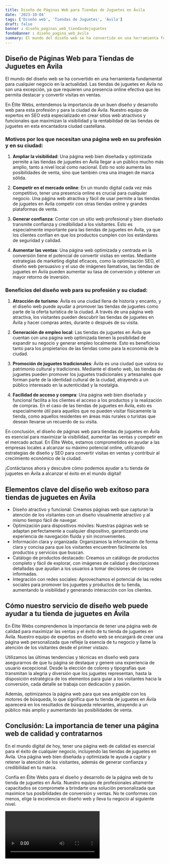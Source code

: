 ```yaml
---
title: Diseño de Páginas Web para Tiendas de Juguetes en Ávila
date: '2023-10-04'
tags: ['Diseño web', 'Tiendas de Juguetes', 'Ávila']
draft: false
banner : diseño_paginas_web_tiendasdejuguetes
fondoBanner : diseño_pagina_web_ávila
summary: El mundo del diseño web se ha convertido en una herramienta fundamental para cualquier negocio en la actualidad. Las tiendas de juguetes en Ávila no son una excepción, ya que requieren una presencia online efectiva que les permita destacar y convertir visitas en ventas.
---
```


## Diseño de Páginas Web para Tiendas de Juguetes en Ávila

El mundo del diseño web se ha convertido en una herramienta fundamental para cualquier negocio en la actualidad. Las tiendas de juguetes en Ávila no son una excepción, ya que requieren una presencia online efectiva que les permita destacar y convertir visitas en ventas.

En Élite Webs, entendemos la importancia de un buen diseño y desarrollo web para esta profesión y para la ciudad de Ávila. Nuestro equipo de expertos en SEO está especializado en crear sitios web atractivos y funcionales que maximizan la visibilidad y la rentabilidad de las tiendas de juguetes en esta encantadora ciudad castellana.

### Motivos por los que necesitan una página web en su profesión y en su ciudad:

1. **Ampliar la visibilidad**: Una página web bien diseñada y optimizada permite a las tiendas de juguetes en Ávila llegar a un público mucho más amplio, tanto a nivel local como nacional. Esto no solo aumenta las posibilidades de venta, sino que también crea una imagen de marca sólida.

2. **Competir en el mercado online**: En un mundo digital cada vez más competitivo, tener una presencia online es crucial para cualquier negocio. Una página web atractiva y fácil de usar permite a las tiendas de juguetes en Ávila competir con otras tiendas online y grandes plataformas de venta.

3. **Generar confianza**: Contar con un sitio web profesional y bien diseñado transmite confianza y credibilidad a los visitantes. Esto es especialmente importante para las tiendas de juguetes en Ávila, ya que los clientes confían en que los productos cumplen con los estándares de seguridad y calidad.

4. **Aumentar las ventas**: Una página web optimizada y centrada en la conversión tiene el potencial de convertir visitas en ventas. Mediante estrategias de marketing digital eficaces, como la optimización SEO, el diseño web persuasivo y el uso de imágenes llamativas, las tiendas de juguetes en Ávila pueden aumentar su tasa de conversión y obtener un mayor retorno de inversión.

### Beneficios del diseño web para su profesión y su ciudad:

1. **Atracción de turismo**: Ávila es una ciudad llena de historia y encanto, y el diseño web puede ayudar a promover las tiendas de juguetes como parte de la oferta turística de la ciudad. A través de una página web atractiva, los visitantes pueden descubrir las tiendas de juguetes en Ávila y hacer compras antes, durante o después de su visita.

2. **Generación de empleo local**: Las tiendas de juguetes en Ávila que cuentan con una página web optimizada tienen la posibilidad de expandir su negocio y generar empleo localmente. Esto es beneficioso tanto para los propietarios de las tiendas como para la economía de la ciudad.

3. **Promoción de juguetes tradicionales**: Ávila es una ciudad que valora su patrimonio cultural y tradiciones. Mediante el diseño web, las tiendas de juguetes pueden promover los juguetes tradicionales y artesanales que forman parte de la identidad cultural de la ciudad, atrayendo a un público interesado en la autenticidad y la nostalgia.

4. **Facilidad de acceso y compra**: Una página web bien diseñada y funcional facilita a los clientes el acceso a los productos y la realización de compras. En el caso de las tiendas de juguetes en Ávila, esto es especialmente útil para aquellos que no pueden visitar físicamente la tienda, como aquellos residentes en áreas más rurales o turistas que desean llevarse un recuerdo de su visita.

En conclusión, el diseño de páginas web para tiendas de juguetes en Ávila es esencial para maximizar la visibilidad, aumentar las ventas y competir en el mercado actual. En Élite Webs, estamos comprometidos en ayudar a las empresas locales a alcanzar su máximo potencial online, utilizando estrategias de diseño y SEO para convertir visitas en ventas y contribuir al crecimiento económico de la ciudad.

¡Contáctanos ahora y descubre cómo podemos ayudar a tu tienda de juguetes en Ávila a alcanzar el éxito en el mundo digital!

<GifSeo />

<Cta />

## Elementos clave del diseño web exitoso para tiendas de juguetes en Ávila

- Diseño atractivo y funcional: Creamos páginas web que capturan la atención de los visitantes con un diseño visualmente atractivo y al mismo tiempo fácil de navegar.
- Optimización para dispositivos móviles: Nuestras páginas web se adaptan perfectamente a cualquier dispositivo, garantizando una experiencia de navegación fluida y sin inconvenientes.
- Información clara y organizada: Organizamos la información de forma clara y concisa para que los visitantes encuentren fácilmente los productos y servicios que buscan.
- Catálogo de productos destacado: Creamos un catálogo de productos completo y fácil de explorar, con imágenes de calidad y descripciones detalladas que ayudan a los usuarios a tomar decisiones de compra informadas.
- Integración con redes sociales: Aprovechamos el potencial de las redes sociales para promover los juguetes y productos de tu tienda, aumentando la visibilidad y generando interacción con los clientes.

## Cómo nuestro servicio de diseño web puede ayudar a tu tienda de juguetes en Ávila

En Élite Webs comprendemos la importancia de tener una página web de calidad para maximizar las ventas y el éxito de tu tienda de juguetes en Ávila. Nuestro equipo de expertos en diseño web se encargará de crear una página web personalizada que refleje la esencia de tu negocio y llame la atención de los visitantes desde el primer vistazo.

Utilizamos las últimas tendencias y técnicas en diseño web para asegurarnos de que tu página se destaque y genere una experiencia de usuario excepcional. Desde la elección de colores y tipografías que transmitan la alegría y diversión que los juguetes representan, hasta la disposición estratégica de los elementos para guiar a los visitantes hacia la conversión, cada detalle se trabaja con dedicación y pasión.

Además, optimizamos la página web para que sea amigable con los motores de búsqueda, lo que significa que tu tienda de juguetes en Ávila aparecerá en los resultados de búsqueda relevantes, atrayendo a un público más amplio y aumentando las posibilidades de venta.

## Conclusión: La importancia de tener una página web de calidad y contratarnos

En el mundo digital de hoy, tener una página web de calidad es esencial para el éxito de cualquier negocio, incluyendo las tiendas de juguetes en Ávila. Una página web bien diseñada y optimizada te ayuda a captar y retener la atención de los visitantes, además de generar confianza y credibilidad en tu marca.

Confía en Élite Webs para el diseño y desarrollo de la página web de tu tienda de juguetes en Ávila. Nuestro equipo de profesionales altamente capacitados se compromete a brindarte una solución personalizada que maximice tus posibilidades de conversión y ventas. No te conformes con menos, elige la excelencia en diseño web y lleva tu negocio al siguiente nivel.

<Video />

<CtaBot job='Tiendas de Juguetes' city='Ávila'/>

<Gmaps query='Ávila+españa+maps' />
